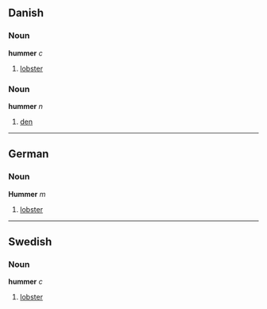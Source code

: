 ==Danish==
===Noun===
'''hummer''' ''c''

# [[lobster]]

===Noun===
'''hummer''' ''n''

# [[den]]

----

==German==
===Noun===
'''Hummer''' ''m''

# [[lobster]]

----

==Swedish==
===Noun===
'''hummer''' ''c''

# [[lobster]]